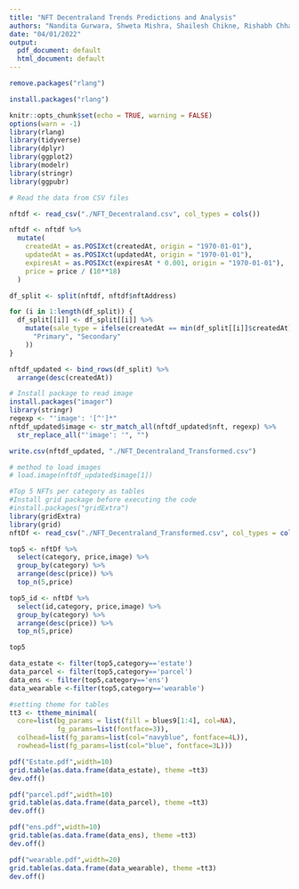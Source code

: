 ```yaml
---
title: "NFT Decentraland Trends Predictions and Analysis"
authors: "Nandita Gurwara, Shweta Mishra, Shailesh Chikne, Rishabh Chhaparia"
date: "04/01/2022"
output:
  pdf_document: default
  html_document: default
---
```

```r
remove.packages("rlang")
```
```r
install.packages("rlang")
```



```r
knitr::opts_chunk$set(echo = TRUE, warning = FALSE)
options(warn = -1)
library(rlang)
library(tidyverse)
library(dplyr)
library(ggplot2)
library(modelr)
library(stringr)
library(ggpubr)
```


```r
# Read the data from CSV files

nftdf <- read_csv("./NFT_Decentraland.csv", col_types = cols())

nftdf <- nftdf %>%
  mutate(
    createdAt = as.POSIXct(createdAt, origin = "1970-01-01"),
    updatedAt = as.POSIXct(updatedAt, origin = "1970-01-01"),
    expiresAt = as.POSIXct(expiresAt * 0.001, origin = "1970-01-01"),
    price = price / (10**18)
  )

df_split <- split(nftdf, nftdf$nftAddress)

for (i in 1:length(df_split)) {
  df_split[[i]] <- df_split[[i]] %>%
    mutate(sale_type = ifelse(createdAt == min(df_split[[i]]$createdAt),
      "Primary", "Secondary"
    ))
}

nftdf_updated <- bind_rows(df_split) %>%
  arrange(desc(createdAt))
```


```r
# Install package to read image
install.packages("imager")
library(stringr)
regexp <- "'image': '[^']*"
nftdf_updated$image <- str_match_all(nftdf_updated$nft, regexp) %>%
  str_replace_all("'image': '", "")

write.csv(nftdf_updated, "./NFT_Decentraland_Transformed.csv")

# method to load images
# load.image(nftdf_updated$image[1])
```



```r
#Top 5 NFTs per category as tables
#Install grid package before executing the code
#install.packages("gridExtra")
library(gridExtra)
library(grid)
nftDf <- read_csv("./NFT_Decentraland_Transformed.csv", col_types = cols())

top5 <- nftDf %>% 
  select(category, price,image) %>%
  group_by(category) %>%
  arrange(desc(price)) %>%
  top_n(5,price)

top5_id <- nftDf %>% 
  select(id,category, price,image) %>%
  group_by(category) %>%
  arrange(desc(price)) %>%
  top_n(5,price)

top5

data_estate <- filter(top5,category=='estate')
data_parcel <- filter(top5,category=='parcel')
data_ens <- filter(top5,category=='ens')
data_wearable <-filter(top5,category=='wearable')
```
```r
#setting theme for tables
tt3 <- ttheme_minimal(
  core=list(bg_params = list(fill = blues9[1:4], col=NA),
            fg_params=list(fontface=3)),
  colhead=list(fg_params=list(col="navyblue", fontface=4L)),
  rowhead=list(fg_params=list(col="blue", fontface=3L)))

pdf("Estate.pdf",width=10)
grid.table(as.data.frame(data_estate), theme =tt3)
dev.off()
```
```r
pdf("parcel.pdf",width=10)
grid.table(as.data.frame(data_parcel), theme =tt3)
dev.off()
```


```r
pdf("ens.pdf",width=10)
grid.table(as.data.frame(data_ens), theme =tt3)
dev.off()
```

```r
pdf("wearable.pdf",width=20)
grid.table(as.data.frame(data_wearable), theme =tt3)
dev.off()
```

